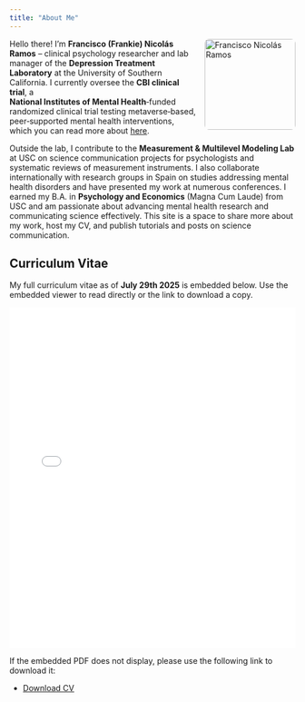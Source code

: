 ```yaml
---
title: "About Me"
---
```


<img src="Francisco%20DTX.png" alt="Francisco Nicolás Ramos" style="float:right; width:160px; margin-left:1em; border-radius:8px;">

Hello there! I'm **Francisco (Frankie) Nicolás Ramos** – clinical psychology researcher and lab manager of the **Depression Treatment Laboratory** at the University of Southern California. I currently oversee the **CBI clinical trial**, a **National Institutes of Mental Health**‑funded randomized clinical trial testing metaverse‑based, peer‑supported mental health interventions, which you can read more about [here](https://clinicaltrials.gov/study/NCT06418997).

Outside the lab, I contribute to the **Measurement & Multilevel Modeling Lab** at USC on science communication projects for psychologists and systematic reviews of measurement instruments. I also collaborate internationally with research groups in Spain on studies addressing mental health disorders and have presented my work at numerous conferences. I earned my B.A. in **Psychology and Economics** (Magna Cum Laude) from USC and am passionate about advancing mental health research and communicating science effectively. This site is a space to share more about my work, host my CV, and publish tutorials and posts on science communication.

## Curriculum Vitae

My full curriculum vitae as of **July 29th 2025** is embedded below. Use the embedded viewer to read directly or the link to download a copy.

<div style="margin-top:1em; margin-bottom:1em;">
<iframe src="cv.pdf" style="width:100%; height:600px; border:none;">Your browser does not support iframes.</iframe>
</div>

If the embedded PDF does not display, please use the following link to download it:

- [Download CV](cv.pdf)
